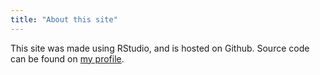 ```yaml
---
title: "About this site"
---
```


This site was made using RStudio, and is hosted on Github. Source code can be found on [my profile](https://github.com/fta2112/fta2112.github.io).

